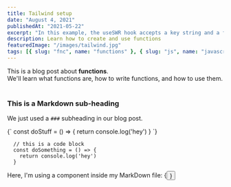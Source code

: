```yaml
---
title: Tailwind setup
date: "August 4, 2021"
publishedAt: "2021-05-22"
excerpt: "In this example, the useSWR hook accepts a key string and a fetcher function. key is a nnormally the API URL fetcher can be any asynchronous function which returns the data, you can use the native fetch or tools like Axios."
description: Learn how to create and use functions
featuredImage: "/images/tailwind.jpg"
tags: [{ slug: "fnc", name: "functions" }, { slug: "js", name: "javascript" }]
---
```


<div>
	This is a blog post about <strong>functions</strong>. <br />
	We'll learn what functions are, how to write functions, and how to use them.
</div>

<br />

### This is a Markdown sub-heading

We just used a `###` subheading in our blog post.

<SyntaxHighlighter language='javascript'>
	{`
    const doStuff = () => {
      return console.log('hey')
    }
  `}
</SyntaxHighlighter>

```
  // this is a code block
  const doSomething = () => {
    return console.log('hey')
  }
```

<div>
	Here, I'm using a component inside my MarkDown file: {<Button text={"Click me"} />}
</div>
